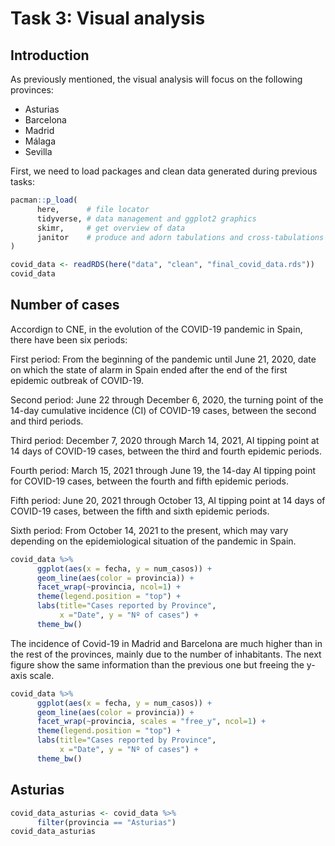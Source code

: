 # Task 3: Visual analysis {.unnumbered}

## Introduction

As previously mentioned, the visual analysis will focus on the following provinces:

-   Asturias
-   Barcelona
-   Madrid
-   Málaga
-   Sevilla

First, we need to load packages and clean data generated during previous tasks:

```r
pacman::p_load(
      here,      # file locator
      tidyverse, # data management and ggplot2 graphics
      skimr,     # get overview of data
      janitor    # produce and adorn tabulations and cross-tabulations
)

covid_data <- readRDS(here("data", "clean", "final_covid_data.rds"))
covid_data
```

## Number of cases

Accordign to CNE, in the evolution of the COVID-19 pandemic in Spain, there have been six periods:

First period: From the beginning of the pandemic until June 21, 2020, date on which the state of alarm in Spain ended after the end of the first epidemic outbreak of COVID-19.

Second period: June 22 through December 6, 2020, the turning point of the 14-day cumulative incidence (CI) of COVID-19 cases, between the second and third periods.

Third period: December 7, 2020 through March 14, 2021, AI tipping point at 14 days of COVID-19 cases, between the third and fourth epidemic periods.

Fourth period: March 15, 2021 through June 19, the 14-day AI tipping point for COVID-19 cases, between the fourth and fifth epidemic periods.

Fifth period: June 20, 2021 through October 13, AI tipping point at 14 days of COVID-19 cases, between the fifth and sixth epidemic periods.

Sixth period: From October 14, 2021 to the present, which may vary depending on the epidemiological situation of the pandemic in Spain.


```r
covid_data %>% 
      ggplot(aes(x = fecha, y = num_casos)) +
      geom_line(aes(color = provincia)) +
      facet_wrap(~provincia, ncol=1) +
      theme(legend.position = "top") +
      labs(title="Cases reported by Province",
           x ="Date", y = "Nº of cases") +
      theme_bw()
```

The incidence of Covid-19 in Madrid and Barcelona are much higher than in the rest of the provinces, mainly due to the number of inhabitants. The next figure show the same information than the previous one but freeing the y-axis scale.


```r
covid_data %>% 
      ggplot(aes(x = fecha, y = num_casos)) +
      geom_line(aes(color = provincia)) +
      facet_wrap(~provincia, scales = "free_y", ncol=1) +
      theme(legend.position = "top") +
      labs(title="Cases reported by Province",
           x ="Date", y = "Nº of cases") +
      theme_bw()
```









## Asturias

```r
covid_data_asturias <- covid_data %>% 
      filter(provincia == "Asturias")
covid_data_asturias
```













